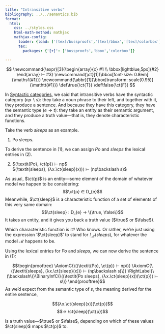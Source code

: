 ```yaml
---
title: "Intransitive verbs"
bibliography: ../../semantics.bib
format:
  html:
    css: ../styles.css
    html-math-method: mathjax
    mathjax-config:
      loader: {load: ['[tex]/bussproofs','[tex]/bbox','[tex]/colorbox']}
      tex:
        packages: {'[+]': ['bussproofs','bbox','colorbox']}

---
```


::: {.hidden}
$$
\newcommand{\expr}[3]{\begin{array}{c}
#1 \\
\bbox[lightblue,5px]{#2}
\end{array} ⊢ #3}
\newcommand{\ct}[1]{\bbox[font-size: 0.8em]{\mathsf{#1}}}
\newcommand{\abbr}[1]{\bbox[transform: scale(0.95)]{\mathtt{#1}}}
\def\true{\ct{T}}
\def\false{\ct{F}}
$$
:::

In [Syntactic categories](../applicative_cg/syn_types.html), we said that intransitive verbs have the syntactic category $(np\backslash s)$:
they take a noun phrase to their left, and together with it, they produce a sentence.
And because they have this category, they have the semantic type $(e → t)$:
they take an entity as their semantic argument, and they produce a truth value---that is, they denote characteristic functions.

Take the verb *sleeps* as an example.

(@ex-sleeps) Po sleeps.

To derive the sentence in (@ex-sleeps), we can assign *Po* and *sleeps* the lexical entries in (@ex-lexicon).

(@ex-lexicon) $⟨\textit{Po}, \ct{p}⟩ ⊢ np$ <br>
	$⟨\textit{sleeps}, (λx.\ct{sleep}(x))⟩ ⊢ (np\backslash s)$

As usual, $\ct{p}$ is an entity---some element of the domain of whatever model we happen to be considering:
$$\ct{p} ∈ D_{e}$$
Meanwhile, $\ct{sleep}$ is a characteristic function of a set of elements of this very same domain:
$$\ct{sleep} : D_{e} → \{\true, \false\}$$
It takes an entity, and it gives you back a truth value ($\true$ or $\false$).

Which characteristic function is it?
Who knows.
Or rather, we're just using the expression '$\ct{sleep}$' to stand for $I_{\mathcal{M}}(\textit{sleeps})$, for whatever the model $\mathcal{M}$ happens to be.

Using the lexical entries for *Po* and *sleeps*, we can now derive the sentence in (@ex-sleeps):

$$\begin{prooftree}
\AxiomC{\(⟨\textit{Po}, \ct{p}⟩ ⊢ np\)}
\AxiomC{\(⟨\textit{sleeps}, (λx.\ct{sleep}(x))⟩ ⊢ (np\backslash s)\)}
\RightLabel{\(\backslash\)}\BinaryInfC{\(⟨\textit{Po sleeps}, (λx.\ct{sleep}(x))(\ct{p})⟩ ⊢ s\)}
\end{prooftree}$$
As we'd expect from the semantic type of $s$, the meaning derived for the entire sentence,

$$(λx.\ct{sleep}(x))(\ct{p})$$
$$⇒ \ct{sleep}(\ct{p})$$

is a truth value---$\true$ or $\false$, depending on which of these values $\ct{sleep}$ maps $\ct{p}$ to.
